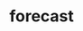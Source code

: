 # forecast


<ul className="grid grid-cols-1 md:grid-cols-2 lg:grid-cols-3 xl:grid-cols-4 gap-4 -ml-6">
<ReferenceCard
    title="Anom"
    description="Get Quantile Anomaly Detection Data"
    url="/sdk/reference/forecast/anom"
    chevron={false}
/>
<ReferenceCard
    title="Atr"
    description="Calculate the Average True Range of a variable based on a a specific stock ticker."
    url="/sdk/reference/forecast/atr"
    chevron={false}
/>
<ReferenceCard
    title="Autoarima"
    description="Performs Automatic ARIMA forecasting"
    url="/sdk/reference/forecast/autoarima"
    chevron={false}
/>
<ReferenceCard
    title="Autoces"
    description="Performs Automatic Complex Exponential Smoothing forecasting"
    url="/sdk/reference/forecast/autoces"
    chevron={false}
/>
<ReferenceCard
    title="Autoets"
    description="Performs Automatic ETS forecasting"
    url="/sdk/reference/forecast/autoets"
    chevron={false}
/>
<ReferenceCard
    title="Autoselect"
    description="Performs Automatic Statistical forecasting"
    url="/sdk/reference/forecast/autoselect"
    chevron={false}
/>
<ReferenceCard
    title="Brnn"
    description="Performs Block RNN forecasting"
    url="/sdk/reference/forecast/brnn"
    chevron={false}
/>
<ReferenceCard
    title="Clean"
    description="Clean up NaNs from the dataset"
    url="/sdk/reference/forecast/clean"
    chevron={false}
/>
<ReferenceCard
    title="Combine"
    description="Adds the given column of df2 to df1"
    url="/sdk/reference/forecast/combine"
    chevron={false}
/>
<ReferenceCard
    title="Corr"
    description="Returns correlation for a given df"
    url="/sdk/reference/forecast/corr"
    chevron={false}
/>
<ReferenceCard
    title="Delete"
    description="Delete a column from a dataframe"
    url="/sdk/reference/forecast/delete"
    chevron={false}
/>
<ReferenceCard
    title="Delta"
    description="Calculate the %change of a variable based on a specific column"
    url="/sdk/reference/forecast/delta"
    chevron={false}
/>
<ReferenceCard
    title="Desc"
    description="Returns statistics for a given df"
    url="/sdk/reference/forecast/desc"
    chevron={false}
/>
<ReferenceCard
    title="Ema"
    description="A moving average provides an indication of the trend of the price movement"
    url="/sdk/reference/forecast/ema"
    chevron={false}
/>
<ReferenceCard
    title="Expo"
    description="Performs Probabilistic Exponential Smoothing forecasting"
    url="/sdk/reference/forecast/expo"
    chevron={false}
/>
<ReferenceCard
    title="Export"
    description="Export a dataframe to a file"
    url="/sdk/reference/forecast/export"
    chevron={false}
/>
<ReferenceCard
    title="Linregr"
    description="Perform Linear Regression Forecasting"
    url="/sdk/reference/forecast/linregr"
    chevron={false}
/>
<ReferenceCard
    title="Load"
    description="Load custom file into dataframe."
    url="/sdk/reference/forecast/load"
    chevron={false}
/>
<ReferenceCard
    title="Mom"
    description="A momentum oscillator, which measures the percentage change between the current"
    url="/sdk/reference/forecast/mom"
    chevron={false}
/>
<ReferenceCard
    title="Mstl"
    description="Performs MSTL forecasting"
    url="/sdk/reference/forecast/mstl"
    chevron={false}
/>
<ReferenceCard
    title="Nbeats"
    description="Perform NBEATS Forecasting"
    url="/sdk/reference/forecast/nbeats"
    chevron={false}
/>
<ReferenceCard
    title="Nhits"
    description="Performs Nhits forecasting"
    url="/sdk/reference/forecast/nhits"
    chevron={false}
/>
<ReferenceCard
    title="Plot"
    description="Plot data from a dataset"
    url="/sdk/reference/forecast/plot"
    chevron={false}
/>
<ReferenceCard
    title="Regr"
    description="Perform Regression Forecasting"
    url="/sdk/reference/forecast/regr"
    chevron={false}
/>
<ReferenceCard
    title="Rename"
    description="Rename a column in a dataframe"
    url="/sdk/reference/forecast/rename"
    chevron={false}
/>
<ReferenceCard
    title="Rnn"
    description="Perform RNN forecasting"
    url="/sdk/reference/forecast/rnn"
    chevron={false}
/>
<ReferenceCard
    title="Roc"
    description="A momentum oscillator, which measures the percentage change between the current"
    url="/sdk/reference/forecast/roc"
    chevron={false}
/>
<ReferenceCard
    title="Rsi"
    description="A momentum indicator that measures the magnitude of recent price changes to evaluate"
    url="/sdk/reference/forecast/rsi"
    chevron={false}
/>
<ReferenceCard
    title="Rwd"
    description="Performs Random Walk with Drift forecasting"
    url="/sdk/reference/forecast/rwd"
    chevron={false}
/>
<ReferenceCard
    title="Season"
    description=""
    url="/sdk/reference/forecast/season"
    chevron={false}
/>
<ReferenceCard
    title="Seasonalnaive"
    description="Performs Seasonal Naive forecasting"
    url="/sdk/reference/forecast/seasonalnaive"
    chevron={false}
/>
<ReferenceCard
    title="Show"
    description="Show a dataframe in a table"
    url="/sdk/reference/forecast/show"
    chevron={false}
/>
<ReferenceCard
    title="Signal"
    description="A price signal based on short/long term price."
    url="/sdk/reference/forecast/signal"
    chevron={false}
/>
<ReferenceCard
    title="Sto"
    description="Stochastic Oscillator %K and %D : A stochastic oscillator is a momentum indicator comparing a particular closing"
    url="/sdk/reference/forecast/sto"
    chevron={false}
/>
<ReferenceCard
    title="Tcn"
    description="Perform TCN forecasting"
    url="/sdk/reference/forecast/tcn"
    chevron={false}
/>
<ReferenceCard
    title="Tft"
    description="Performs Temporal Fusion Transformer forecasting"
    url="/sdk/reference/forecast/tft"
    chevron={false}
/>
<ReferenceCard
    title="Theta"
    description="Performs Theta forecasting"
    url="/sdk/reference/forecast/theta"
    chevron={false}
/>
<ReferenceCard
    title="Trans"
    description="Performs Transformer forecasting"
    url="/sdk/reference/forecast/trans"
    chevron={false}
/>
<ReferenceCard
    title="Whisper"
    description=""
    url="/sdk/reference/forecast/whisper"
    chevron={false}
/>
</ul>
